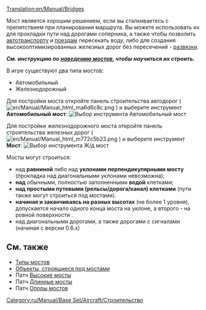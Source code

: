 [[Translation:en/Manual/Bridges]]
{{ru/Оглавление|Оглавление}}
<!--
 Previous content wasn't as insightful as the building bridges tutorial
 + this page should be more of a reference, link section and a quick guide, not beginners guide
-->

Мост является хорошим решением, если вы сталкиваетесь с препятствием при планировании маршрута. Вы можете использовать их для прокладки пути над дорогами соперника, а также чтобы позволить [[ru/Manual/Автотранспорт|автотранспорту]] и [[ru/Manual/Поезда|поездам]] пересекать воду, либо для создания высокооптимизированных железных дорог без пересечений - [[ru/Community/Junctionary/Main Page|развязки]].

'''''См. инструкцию по [[ru/Manual/Наведение мостов|наведению мостов]], чтобы научиться их строить.'''''

В игре существуют два типа мостов:
* Автомобильный
* Железнодорожный

Для постройки моста откройте панель строительства автодорог ( [[File:en/Manual/Manual html ma6d6c8c.png]] ) и выберите инструмент '''Автомобильный мост''':
[[File:en/Manual/BridgeTut14.png|none|frame|Выбор инструмента '''Автомобильный мост''']]

Для постройки железнодорожного моста откройте панель строительства железных дорог ( [[File:en/Manual/Manual html m772c5b23.png]] ) и выберите инструмент '''Мост''':
[[File:en/Manual/BridgeTut1.png|none|frame|Выбор инструмента '''Ж/д мост''']]

Мосты могут строиться:
* над '''равниной''' либо над '''уклонами перпендикулярными мосту''' (прокладка над диагональными уклонами невозможна);
* '''над''' обычными, полностью заполненными '''водой''' клетками;
* '''над простыми путевыми (рельсы/дорога/канал) клетками''' (пути также могут строиться под мостами).
* '''начиная и заканчиваясь на разных высотах''' (не более 1 уровня), допускается начало одного конца моста на уклоне, а второго - на ровной поверхности .
* над диагональными дорогами, а также дорогами с сигналами (начиная с версии 0.6.x)

<!-- COMMENT START
Left this just a reference for future edit(s)

==Building bridges for beginners==
Start by opening up the build toolbar for railways and clicking on [[File:en/Manual/Build bridge.png]] (build bridges button). You'll notice that your cursor will change:
[[File:Ottdbridge1.png|none|frame|See the build bridges cursor?]]
Next you have to recognize where you can build bridges. We'll start off with a standard bridge-the-gap bridge, which can be placed in an area that looks like this:
[[File:Ottdbridge1.6.png|none|frame|What a nice place for a bridge!]]
When you move your mouse over the ground, the square the mouse is in is highlighted; the bridge will start here.
[[File:Ottdbridge2.png|none|frame|See it highlighted there?]]
Now, just click, hold down, and drag to the opposite sloped tile, like so:
[[File:Ottdbridge3.png|none|frame|4. Remember, you're still holding the mouse button down...]]
Once you've dragged there, where you want the bridge to be, let go of the mouse button. The bridge selection dialog will open. The options will vary depending on the bridge length and the year.
[[File:Ottdbridge4.png|center|none|frame|You can choose which bridge you want.]]
Click the bridge you want, we'll select Steel Girder this time:
[[File:Ottdbridge5.png|none|frame|Bridge chosen...]]
And... there you go, your (I suppose) very first bridge. You'll notice the red text rising, displaying the amount of money you've spent.
[[File:Ottdbridge6.png|none|frame|That cost you 579 pounds!]]
This works the same way for road construction as well; just select the bridge construction tool from the road construction tool bar.

Now we've got making bridges down, there are a few more things that you can do. Bridges can be even constructed on flat land - say to avoid a track built by competition.
[[File:Ottdbridge11.png|none|frame|Bridge on flat land]]

Or, you can even do something like the following if the mind takes you.
[[File:Ottdbridge9.png|none|frame|Not really useful, but...]]

END COMMENT -->
== См. также ==
*[[en/Manual/Base Set/Bridge types|Типы мостов]]
*[[en/Archive/Manual/New Bridges|Объекты, строящиеся под мостами]]
*Патч [[en/Archive/Manual/Higher bridges|Высокие мосты]]
*Патч [[en/Archive/Manual/Settings/Longer bridges|Длинные мосты]] 
*Патч [[en/Archive/Manual/Settings/Bridge pillars|Опоры мостов]] 

[[Category:ru/Manual/Base Set/Aircraft/Строительство]]
<!-- this is not tutorial/walkthrough category member -->